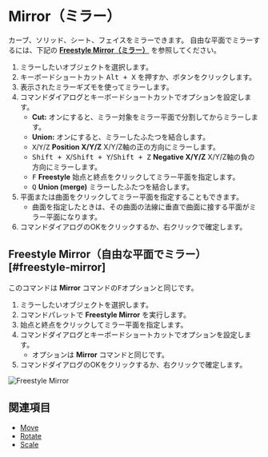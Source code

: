 
# Mirror（ミラー）

<Reference shortcut="Alt + X" command="Mirror" button="Left of Command Bar" />

カーブ、ソリッド、シート、フェイスをミラーできます。
自由な平面でミラーするには、下記の [**Freestyle Mirror（ミラー）**](#freestyle-mirror) を参照してください。

1. ミラーしたいオブジェクトを選択します。
2. キーボードショートカット <kbd>Alt + X</kbd> を押すか、ボタンをクリックします。
3. 表示されたミラーギズモを使ってミラーします。
4. コマンドダイアログとキーボードショートカットでオプションを設定します。
   - **Cut:** オンにすると、ミラー対象をミラー平面で分割してからミラーします。
   - **Union:** オンにすると、ミラーしたふたつを結合します。
   - <kbd>X</kbd>/<kbd>Y</kbd>/<kbd>Z</kbd> **Position X/Y/Z** X/Y/Z軸の正の方向にミラーします。
   - <kbd>Shift + X</kbd>/<kbd>Shift + Y</kbd>/<kbd>Shift + Z</kbd> **Negative X/Y/Z** X/Y/Z軸の負の方向にミラーします。
   - <kbd>F</kbd> **Freestyle** 始点と終点をクリックしてミラー平面を指定します。
   - <kbd>Q</kbd> **Union (merge)** ミラーしたふたつを結合します。
5. 平面または曲面をクリックしてミラー平面を指定することもできます。
   - 曲面を指定したときは、その曲面の法線に垂直で曲面に接する平面がミラー平面になります。
6. コマンドダイアログのOKをクリックするか、右クリックで確定します。 

## Freestyle Mirror（自由な平面でミラー）[#freestyle-mirror]

このコマンドは **Mirror** コマンドの<kbd>F</kbd>オプションと同じです。

1. ミラーしたいオブジェクトを選択します。
2. コマンドパレットで **Freestyle Mirror** を実行します。
3. 始点と終点をクリックしてミラー平面を指定します。
4. コマンドダイアログとキーボードショートカットでオプションを設定します。
   - オプションは **Mirror** コマンドと同じです。
5. コマンドダイアログのOKをクリックするか、右クリックで確定します。

![Freestyle Mirror](/img/freestyle-mirror.gif)

## 関連項目
- [Move](./move)
- [Rotate](./rotate)
- [Scale](./scale)










